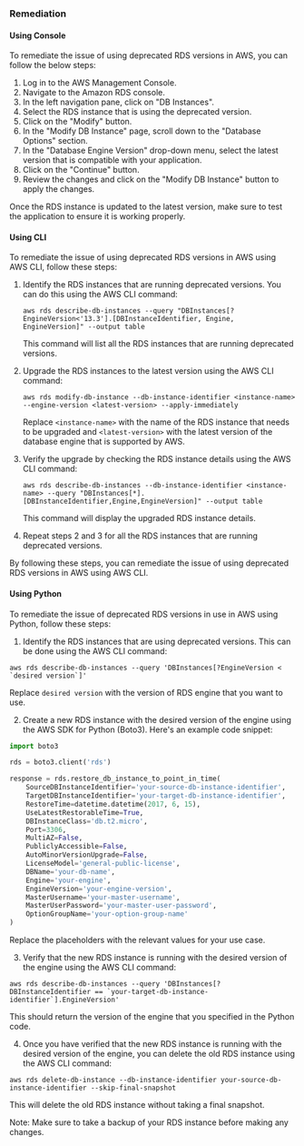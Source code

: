 ### Remediation

#### Using Console

To remediate the issue of using deprecated RDS versions in AWS, you can follow the below steps:

1. Log in to the AWS Management Console.
2. Navigate to the Amazon RDS console.
3. In the left navigation pane, click on "DB Instances".
4. Select the RDS instance that is using the deprecated version.
5. Click on the "Modify" button.
6. In the "Modify DB Instance" page, scroll down to the "Database Options" section.
7. In the "Database Engine Version" drop-down menu, select the latest version that is compatible with your application.
8. Click on the "Continue" button.
9. Review the changes and click on the "Modify DB Instance" button to apply the changes.

Once the RDS instance is updated to the latest version, make sure to test the application to ensure it is working properly.

#### Using CLI

To remediate the issue of using deprecated RDS versions in AWS using AWS CLI, follow these steps:

1. Identify the RDS instances that are running deprecated versions. You can do this using the AWS CLI command: 

   ```
   aws rds describe-db-instances --query "DBInstances[?EngineVersion<'13.3'].[DBInstanceIdentifier, Engine, EngineVersion]" --output table
   ```

   This command will list all the RDS instances that are running deprecated versions.

2. Upgrade the RDS instances to the latest version using the AWS CLI command:

   ```
   aws rds modify-db-instance --db-instance-identifier <instance-name> --engine-version <latest-version> --apply-immediately
   ```

   Replace `<instance-name>` with the name of the RDS instance that needs to be upgraded and `<latest-version>` with the latest version of the database engine that is supported by AWS.

3. Verify the upgrade by checking the RDS instance details using the AWS CLI command:

   ```
   aws rds describe-db-instances --db-instance-identifier <instance-name> --query "DBInstances[*].[DBInstanceIdentifier,Engine,EngineVersion]" --output table
   ```

   This command will display the upgraded RDS instance details.

4. Repeat steps 2 and 3 for all the RDS instances that are running deprecated versions.

By following these steps, you can remediate the issue of using deprecated RDS versions in AWS using AWS CLI.

#### Using Python

To remediate the issue of deprecated RDS versions in use in AWS using Python, follow these steps:

1. Identify the RDS instances that are using deprecated versions. This can be done using the AWS CLI command:

```
aws rds describe-db-instances --query 'DBInstances[?EngineVersion < `desired version`]'
```

Replace `desired version` with the version of RDS engine that you want to use. 

2. Create a new RDS instance with the desired version of the engine using the AWS SDK for Python (Boto3). Here's an example code snippet:

```python
import boto3

rds = boto3.client('rds')

response = rds.restore_db_instance_to_point_in_time(
    SourceDBInstanceIdentifier='your-source-db-instance-identifier',
    TargetDBInstanceIdentifier='your-target-db-instance-identifier',
    RestoreTime=datetime.datetime(2017, 6, 15),
    UseLatestRestorableTime=True,
    DBInstanceClass='db.t2.micro',
    Port=3306,
    MultiAZ=False,
    PubliclyAccessible=False,
    AutoMinorVersionUpgrade=False,
    LicenseModel='general-public-license',
    DBName='your-db-name',
    Engine='your-engine',
    EngineVersion='your-engine-version',
    MasterUsername='your-master-username',
    MasterUserPassword='your-master-user-password',
    OptionGroupName='your-option-group-name'
)
```

Replace the placeholders with the relevant values for your use case.

3. Verify that the new RDS instance is running with the desired version of the engine using the AWS CLI command:

```
aws rds describe-db-instances --query 'DBInstances[?DBInstanceIdentifier == `your-target-db-instance-identifier`].EngineVersion'
```

This should return the version of the engine that you specified in the Python code.

4. Once you have verified that the new RDS instance is running with the desired version of the engine, you can delete the old RDS instance using the AWS CLI command:

```
aws rds delete-db-instance --db-instance-identifier your-source-db-instance-identifier --skip-final-snapshot
```

This will delete the old RDS instance without taking a final snapshot.

Note: Make sure to take a backup of your RDS instance before making any changes.

